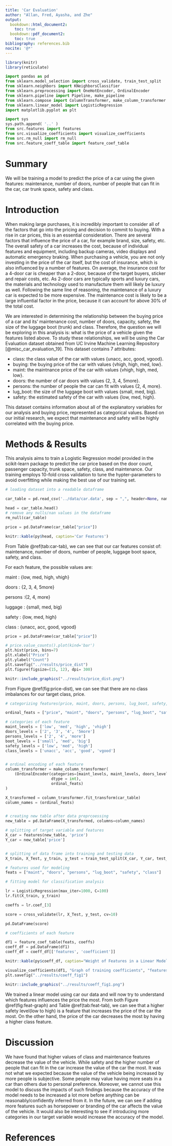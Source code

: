 ```yaml
---
title: 'Car Evaluation'
author: "Allan, Fred, Ayasha, and Zhe"
output:
  bookdown::html_document2:
    toc: true
  bookdown::pdf_document2:
    toc: true
bibliography: references.bib
nocite: '@*'
---
```


```r
library(knitr)  
library(reticulate)  
```

```python
import pandas as pd
from sklearn.model_selection import cross_validate, train_test_split
from sklearn.neighbors import KNeighborsClassifier
from sklearn.preprocessing import OneHotEncoder, OrdinalEncoder
from sklearn.pipeline import Pipeline, make_pipeline
from sklearn.compose import ColumnTransformer, make_column_transformer
from sklearn.linear_model import LogisticRegression
import matplotlib.pyplot as plt

import sys
sys.path.append( '..' )
from src.features import features
from src.visualize_coefficients import visualize_coefficients
from src.rm_null import rm_null
from src.feature_coeff_table import feature_coef_table
```

# Summary

We will be training a model to predict the price of a car using the given features: maintenance, number of doors, number of people that can fit in the 
car, car trunk space, safety and class.

# Introduction

When making large purchases, it is incredibly important to consider all of the factors that go into the pricing and decision to commit to buying. 
With a rise in car prices, this is an essential consideration. There are several factors that influence the price of a car, for example brand, size, 
safety, etc. The overall safety of a car increases the cost, because of individual features and equipment, including backup cameras, video displays and 
automatic emergency braking. When purchasing a vehicle, you are not only investing in the price of the car itself, but the cost of insurance, which is 
also influenced by a number of features. On average, the insurance cost for a 4-door car is cheaper than a 2-door, because of the target buyers, sticker 
and repair costs, etc. As 2-door cars are typically sports and luxury cars, the materials and technology used to manufacture them will likely be luxury 
as well. Following the same line of reasoning, the maintenance of a luxury car is expected to be more expensive. The maintenance cost is likely to be a 
large influential factor in the price, because it can account for above 30% of the total cost.

We are interested in determining the relationship between the buying price of a car and its' maintenance cost, number of doors, capacity, safety, the 
size of the luggage boot (trunk) and class. Therefore, the question we will be exploring in this analysis is: what is the price of a vehicle given the features listed above. To study these relationships, we will be using the Car Evaluation dataset obtained from UC Irvine Machine Learning Repository 
[@misc_car_evaluation_19]. This dataset contains 7 attributes: 

- class: the class value of the car with values {unacc, acc, good, vgood}.
- buying: the buying price of the car with values {vhigh, high, med, low}.
- maint: the maintnance price of the car with values {vhigh, high, med, low}.
- doors: the number of car doors with values {2, 3, 4, 5more}.
- persons: the number of people the car can fit with values {2, 4, more}.
- lug_boot: the size of the luggage boot with values {small, med, big}.
- safety: the estimated safety of the car with values {low, med, high}.

This dataset contains information about all of the explanatory variables for our analysis and buying price, represented as 
categorical values. Based on our initial research, we expect that maintenance and safety will be highly correlated with the buying price.

# Methods & Results

This analysis aims to train a Logistic Regression model provided in the scikit-learn package to predict the car price based on the door count, passenger capacity, trunk space, safety, class, and maintenance. Our training employs 10-fold cross validation to tune the hypter-parameters to avoid overfitting while making the best use of our training set.

```python
# loading dataset into a readable dataframe

car_table = pd.read_csv('../data/car.data', sep = ",", header=None, names = ["price", "maint", "doors", "persons", "lug_boot", "safety", "class"],)

head = car_table.head()
# remove any nulls/nan values in the dataframe
rm_null(car_table)

price = pd.DataFrame(car_table["price"])
```

```r

knitr::kable(py$head, caption='Car Features')
```
From Table \@ref(tab:car-tab), we can see that our car features consist of: maintenance, number of doors, number of people, luggage boot space, safety, and class.

For each feature, the possible values are:

maint : {low, med, high, vhigh}

doors : {2, 3, 4, 5more}

persons :{2, 4, more}

luggage : {small, med, big}

safety : {low, med, high}

class : {unacc, acc, good, vgood}


```python

price = pd.DataFrame(car_table["price"])

# price.value_counts().plot(kind='bar')
plt.hist(price, bins=7)
plt.xlabel("Price")
plt.ylabel("Count")
plt.savefig("../results/price_dist")
plt.figure(figsize=(15, 12), dpi= 300)
```

```r
knitr::include_graphics("../results/price_dist.png")
```

From Figure \@ref(fig:price-dist), we can see that there are no class imbalances for our target class, price.


```python
# categorizing features(price, maint, doors, persons, lug_boot, safety, class) to be used a in column transformer to enable easy manipulation of data frame

ordinal_feats = ["price", "maint", "doors", "persons", "lug_boot", "safety", "class"]

# categories of each feature
maint_levels = ['low', 'med', 'high', 'vhigh']
doors_levels = ['2', '3', '4', '5more']
persons_levels = ['2', '4', 'more']
boot_levels = ['small', 'med', 'big']
safety_levels = ['low', 'med', 'high']
class_levels = ['unacc', 'acc', 'good', 'vgood']


# ordinal encoding of each feature
column_transformer = make_column_transformer(
    (OrdinalEncoder(categories=[maint_levels, maint_levels, doors_levels, persons_levels, boot_levels, safety_levels, class_levels],
                    dtype = int),
                    ordinal_feats)
)

X_transformed = column_transformer.fit_transform(car_table)
column_names = (ordinal_feats)


# creating new table after data preprcoessing 
new_table = pd.DataFrame(X_transformed, columns=column_names)

# splitting of target variable and features
X_car = features(new_table, 'price')
Y_car = new_table['price']


# splitting of data frame into training and testing data
X_train, X_Test, y_train, y_test = train_test_split(X_car, Y_car, test_size=0.2, random_state=1)

# features used for modeling
feats = ["maint", "doors", "persons", "lug_boot", "safety", "class"]

# fitting model for classification analysis

lr = LogisticRegression(max_iter=1000, C=100)
lr.fit(X_train, y_train)

coeffs = lr.coef_[3]

score = cross_validate(lr, X_Test, y_test, cv=10)

pd.DataFrame(score)

# coefficients of each feature

df1 = feature_coef_table(feats, coeffs)
coeff_df = pd.DataFrame(df1)
coeff_df = coeff_df[['features', 'coefficient']]
```

```r
knitr::kable(py$coeff_df, caption="Weight of Features in a Linear Model")
```

``` python
visualize_coefficients(df1, "Graph of training coefficients", "features", "coefficient")
plt.savefig("../results/coeff_fig1")
```

```r
knitr::include_graphics("../results/coeff_fig1.png")
```

We trained a linear model using car our data and will now try to understand which features influences the price the most. From both Figure \@ref(fig:feat-graph) and Table \@ref(tab:feat-tab), we can see that a higher safety level(low to high) is a feature that increases the price of the car the most. On the other hand, the price of the car decreases the most by having a higher class feature.

# Discussion

We have found that higher values of class and maintenance features decrease the value of the vehicle. While safety and the higher number of people that 
can fit in the car increase the value of the car the most. It was not what we expected because the value of the vehicle being increased by more people 
is subjective. Some people may value having more seats in a car than others due to personal preference. Moreover, we cannot use this model to discuss 
the impacts of such findings because the accuracy of the model needs to be increased a lot more before anything can be reasonably/confidently inferred 
from it. In the future, we can see if adding more features such as horsepower or branding of the car affects the value of the vehicle. It would also be 
interesting to see if introducing more categories in our target variable would increase the accuracy of the model.
 
# References

